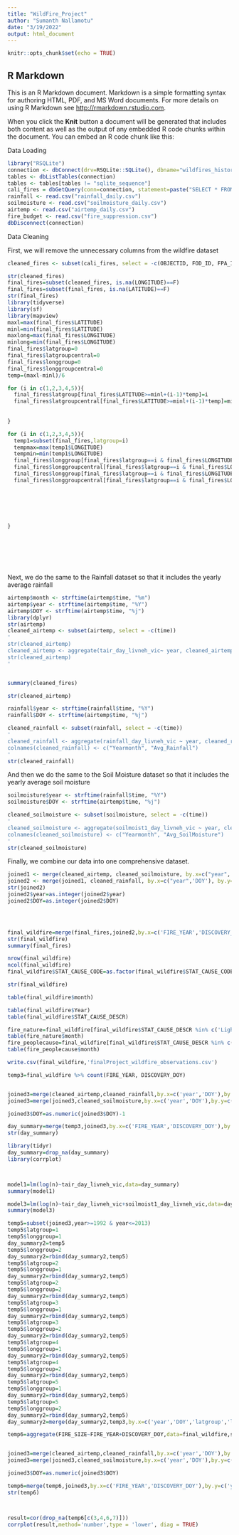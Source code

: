 ```yaml
---
title: "WildFire_Project"
author: "Sumanth Nallamotu"
date: "3/19/2022"
output: html_document
---
```


```r
knitr::opts_chunk$set(echo = TRUE)
```

## R Markdown

This is an R Markdown document. Markdown is a simple formatting syntax for authoring HTML, PDF, and MS Word documents. For more details on using R Markdown see <http://rmarkdown.rstudio.com>.

When you click the **Knit** button a document will be generated that includes both content as well as the output of any embedded R code chunks within the document. You can embed an R code chunk like this:

Data Loading
```r
library("RSQLite")
connection <- dbConnect(drv=RSQLite::SQLite(), dbname="wildfires_historic.sqlite")
tables <- dbListTables(connection)
tables <- tables[tables != "sqlite_sequence"]
cali_fires = dbGetQuery(conn=connection, statement=paste("SELECT * FROM 'Fires' WHERE STATE = 'CA'"))
rainfall <- read.csv("rainfall_daily.csv")
soilmoisture <- read.csv("soilmoisture_daily.csv")
airtemp <- read.csv("airtemp_daily.csv")
fire_budget <- read.csv("fire_suppression.csv")
dbDisconnect(connection)
```

Data Cleaning

First, we will remove the unnecessary columns from the wildfire dataset
```r
cleaned_fires <- subset(cali_fires, select = -c(OBJECTID, FOD_ID, FPA_ID, SOURCE_SYSTEM_TYPE, SOURCE_SYSTEM, NWCG_REPORTING_AGENCY, NWCG_REPORTING_UNIT_ID, NWCG_REPORTING_UNIT_NAME, SOURCE_REPORTING_UNIT, SOURCE_REPORTING_UNIT_NAME, LOCAL_FIRE_REPORT_ID, LOCAL_INCIDENT_ID, FIRE_CODE, ICS_209_INCIDENT_NUMBER, ICS_209_NAME, MTBS_ID, MTBS_FIRE_NAME, COMPLEX_NAME, OWNER_CODE, OWNER_DESCR, Shape, COUNTY, FIPS_CODE, FIPS_NAME, FIRE_NAME,  DISCOVERY_TIME,CONT_TIME))
```




```r
str(cleaned_fires)
final_fires=subset(cleaned_fires, is.na(LONGITUDE)==F)
final_fires=subset(final_fires, is.na(LATITUDE)==F)
str(final_fires)
library(tidyverse)
library(sf)
library(mapview)
maxl=max(final_fires$LATITUDE)
minl=min(final_fires$LATITUDE)
maxlong=max(final_fires$LONGITUDE)
minlong=min(final_fires$LONGITUDE)
final_fires$latgroup=0
final_fires$latgroupcentral=0
final_fires$longgroup=0
final_fires$longgroupcentral=0
temp=(maxl-minl)/6

for (i in c(1,2,3,4,5)){
  final_fires$latgroup[final_fires$LATITUDE>=minl+(i-1)*temp]=i
  final_fires$latgroupcentral[final_fires$LATITUDE>=minl+(i-1)*temp]=minl+(i-1)*temp+temp*0.5
  
  
}

for (i in c(1,2,3,4,5)){
  temp1=subset(final_fires,latgroup=i)
  tempmax=max(temp1$LONGITUDE)
  tempmin=min(temp1$LONGITUDE)
  final_fires$longgroup[final_fires$latgroup==i & final_fires$LONGITUDE>=tempmin]=1
  final_fires$longgroupcentral[final_fires$latgroup==i & final_fires$LONGITUDE>=tempmin]=tempmin+0.25*(tempmax-tempmin)
  final_fires$longgroup[final_fires$latgroup==i & final_fires$LONGITUDE>=tempmin+0.5*(tempmax-tempmin)]=2
  final_fires$longgroupcentral[final_fires$latgroup==i & final_fires$LONGITUDE>=tempmin+0.5*(tempmax-tempmin)]=tempmin+0.75*(tempmax-tempmin)
  
  
  

  
  
}








```


Next, we do the same to the Rainfall dataset so that it includes the yearly average rainfall
```r

airtemp$month <- strftime(airtemp$time, "%m")
airtemp$year <- strftime(airtemp$time, "%Y")
airtemp$DOY <- strftime(airtemp$time, "%j")
library(dplyr)
str(airtemp)
cleaned_airtemp <- subset(airtemp, select = -c(time))
'
str(cleaned_airtemp)
cleaned_airtemp <- aggregate(tair_day_livneh_vic~ year, cleaned_airtemp, mean)
str(cleaned_airtemp)
'


summary(cleaned_fires)

str(cleaned_airtemp)

rainfall$year <- strftime(rainfall$time, "%Y")
rainfall$DOY <- strftime(airtemp$time, "%j")

cleaned_rainfall <- subset(rainfall, select = -c(time))
'
cleaned_rainfall <- aggregate(rainfall_day_livneh_vic ~ year, cleaned_rainfall, mean)
colnames(cleaned_rainfall) <- c("Yearmonth", "Avg_Rainfall")
'
str(cleaned_rainfall)

```

And then we do the same to the Soil Moisture dataset so that it includes the yearly average soil moisture
```r
soilmoisture$year <- strftime(rainfall$time, "%Y")
soilmoisture$DOY <- strftime(airtemp$time, "%j")

cleaned_soilmoisture <- subset(soilmoisture, select = -c(time))
'
cleaned_soilmoisture <- aggregate(soilmoist1_day_livneh_vic ~ year, cleaned_soilmoisture, mean)
colnames(cleaned_soilmoisture) <- c("Yearmonth", "Avg_SoilMoisture")
'
str(cleaned_soilmoisture)
```

Finally, we combine our data into one comprehensive dataset.
```r
joined1 <- merge(cleaned_airtemp, cleaned_soilmoisture, by.x=c("year",'DOY'), by.y=c("year",'DOY'))
joined2 <- merge(joined1, cleaned_rainfall, by.x=c("year",'DOY'), by.y=c("year",'DOY'))
str(joined2)
joined2$year=as.integer(joined2$year)
joined2$DOY=as.integer(joined2$DOY)




final_wildfire=merge(final_fires,joined2,by.x=c('FIRE_YEAR','DISCOVERY_DOY'),by.y=c('year','DOY'),all.x=TRUE)
str(final_wildfire)
summary(final_fires)
```

```r
nrow(final_wildfire)
ncol(final_wildfire)
final_wildfire$STAT_CAUSE_CODE=as.factor(final_wildfire$STAT_CAUSE_CODE)

str(final_wildfire)

table(final_wildfire$month)

table(final_wildfire$Year)
table(final_wildfire$STAT_CAUSE_DESCR)

fire_nature=final_wildfire[final_wildfire$STAT_CAUSE_DESCR %in% c('Lightning','Miscellaneous','Missing/Undefined'),]
table(fire_nature$month)
fire_peoplecause=final_wildfire[final_wildfire$STAT_CAUSE_DESCR %in% c('Arson','Campfire','Children','Debris Buring','Equipment use','Firework','Powerline','Railroad','Smoking','Structure'),]
table(fire_peoplecause$month)
```




```r

write.csv(final_wildfire,'finalProject_wildfire_observations.csv')

```


```r

temp3=final_wildfire %>% count(FIRE_YEAR, DISCOVERY_DOY)


joined3=merge(cleaned_airtemp,cleaned_rainfall,by.x=c('year','DOY'),by.y=c('year','DOY'))
joined3=merge(joined3,cleaned_soilmoisture,by.x=c('year','DOY'),by.y=c('year','DOY'))

joined3$DOY=as.numeric(joined3$DOY)-1

day_summary=merge(temp3,joined3,by.x=c('FIRE_YEAR','DISCOVERY_DOY'),by.y=c('year','DOY'),all.x=T)
str(day_summary)

library(tidyr)
day_summary=drop_na(day_summary)
library(corrplot)



model1=lm(log(n)~tair_day_livneh_vic,data=day_summary)
summary(model1)

model3=lm(log(n)~tair_day_livneh_vic+soilmoist1_day_livneh_vic,data=day_summary)
summary(model3)

```

```r

temp5=subset(joined3,year>=1992 & year<=2013)
temp5$latgroup=1
temp5$longgroup=1
day_summary2=temp5
temp5$longgroup=2
day_summary2=rbind(day_summary2,temp5)
temp5$latgroup=2
temp5$longgroup=1
day_summary2=rbind(day_summary2,temp5)
temp5$latgroup=2
temp5$longgroup=2
day_summary2=rbind(day_summary2,temp5)
temp5$latgroup=3
temp5$longgroup=1
day_summary2=rbind(day_summary2,temp5)
temp5$latgroup=3
temp5$longgroup=2
day_summary2=rbind(day_summary2,temp5)
temp5$latgroup=4
temp5$longgroup=1
day_summary2=rbind(day_summary2,temp5)
temp5$latgroup=4
temp5$longgroup=2
day_summary2=rbind(day_summary2,temp5)
temp5$latgroup=5
temp5$longgroup=1
day_summary2=rbind(day_summary2,temp5)
temp5$latgroup=5
temp5$longgroup=2
day_summary2=rbind(day_summary2,temp5)
day_summary2=merge(day_summary2,temp3,by.x=c('year','DOY','latgroup','longgroup'),by.y=c('FIRE_YEAR','DISCOVERY_DOY','latgroup','longgroup'),all.x=T)

```


```r
temp6=aggregate(FIRE_SIZE~FIRE_YEAR+DISCOVERY_DOY,data=final_wildfire,sum)


joined3=merge(cleaned_airtemp,cleaned_rainfall,by.x=c('year','DOY'),by.y=c('year','DOY'))
joined3=merge(joined3,cleaned_soilmoisture,by.x=c('year','DOY'),by.y=c('year','DOY'))

joined3$DOY=as.numeric(joined3$DOY)

temp6=merge(temp6,joined3,by.x=c('FIRE_YEAR','DISCOVERY_DOY'),by.y=c('year','DOY'),all.x=T)
str(temp6)



result=cor(drop_na(temp6[c(3,4,6,7)]))
corrplot(result,method='number',type = 'lower', diag = TRUE)

```





